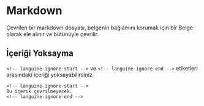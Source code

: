 # Markdown

Çevrilen bir markdown dosyası, belgenin bağlamını korumak için bir Belge olarak ele alınır ve bütünüyle çevrilir.

## İçeriği Yoksayma

`<!-- languine-ignore-start -->` ve `<!-- languine-ignore-end -->` etiketleri arasındaki içeriği yoksayabilirsiniz.

```mdx
<!-- languine-ignore-start -->
Bu içerik çevrilmeyecek.
<!-- languine-ignore-end -->
``` 